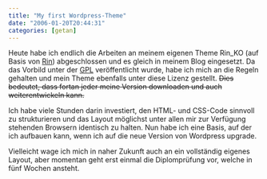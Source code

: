 ```yaml
---
title: "My first Wordpress-Theme"
date: "2006-01-20T20:44:31"
categories: [getan]
---
```


Heute habe ich endlich die Arbeiten an meinem eigenen Theme Rin_KO (auf Basis von [Rin](http://www.brokenkode.com/rin)) abgeschlossen und es gleich in meinem Blog eingesetzt. Da das Vorbild unter der [GPL](http://www.gnu.org/licenses/gpl.html) veröffentlicht wurde, habe ich mich an die Regeln gehalten und mein Theme ebenfalls unter diese Lizenz gestellt. ~~Dies bedeutet, dass fortan jeder meine Version downloaden und auch weiterentwickeln kann.~~

Ich habe viele Stunden darin investiert, den HTML- und CSS-Code sinnvoll zu strukturieren und das Layout möglichst unter allen mir zur Verfügung stehenden Browsern identisch zu halten. Nun habe ich eine Basis, auf der ich aufbauen kann, wenn ich auf die neue Version von Wordpress upgrade.

Vielleicht wage ich mich in naher Zukunft auch an ein vollständig eigenes Layout, aber momentan geht erst einmal die Diplomprüfung vor, welche in fünf Wochen ansteht.
